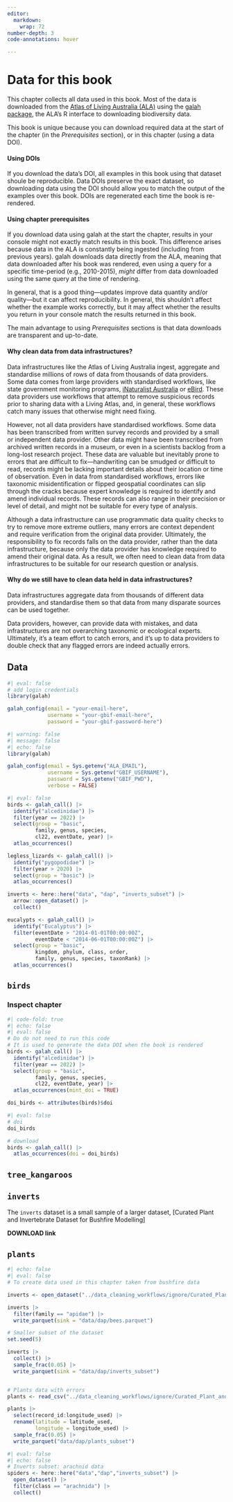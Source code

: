 ```yaml
---
editor: 
  markdown: 
    wrap: 72
number-depth: 3
code-annotations: hover

---
```


# Data for this book {.unnumbered}

This chapter collects all data used in this book. Most of the data is downloaded from the [Atlas of Living Australia (ALA)](https://ala.org.au/) using the [galah package](https://galah.ala.org.au/R/), the ALA's R interface to downloading biodiversity data. 

This book is unique because you can download required data at the start of the chapter (in the *Prerequisites* section), or in this chapter (using a data DOI).

#### Using DOIs

If you download the data's DOI, all examples in this book using that dataset shoule be reproducible. Data DOIs preserve the exact dataset, so downloading data using the DOI should allow you to match the output of the examples over this book. DOIs are regenerated each time the book is re-rendered. 

#### Using chapter prerequisites

If you download data using galah at the start the chapter, results in your console might not exactly match results in this book. This difference arises because data in the ALA is constantly being ingested (including from previous years). galah downloads data directly from the ALA, meaning that data downloaded after his book was rendered, even using a query for a specific time-period (e.g., 2010-2015), *might* differ from data downloaded using the same query at the time of rendering. 

In general, that is a good thing---updates improve data quantity and/or quality---but it can affect reproducibility. In general, this shouldn't affect whether the example works correctly, but it may affect whether the results you return in your console match the results returned in this book.

The main advantage to using *Prerequisites* sections is that data downloads are transparent and up-to-date.



<!-- Long-form version -->

::: {.callout-note collapse="true"}
#### Why clean data from data infrastructures?

Data infrastructures like the Atlas of Living Australia ingest, aggregate and standardise millions of rows of data from thousands of data providers. Some data comes from large providers with standardised workflows, like state government monitoring programs, [iNaturalist Australia](LINK) or [eBird](LINK). These data providers use workflows that attempt to remove suspicious records prior to sharing data with a Living Atlas, and, in general, these workflows catch many issues that otherwise might need fixing. 

However, not all data providers have standardised workflows. Some data has been transcribed from written survey records and provided by a small or independent data provider. Other data might have been transcribed from archived written records in a museum, or even in a scientists backlog from a long-lost research project. These data are valuable but inevitably prone to errors that are difficult to fix---handwriting can be smudged or difficult to read, records might be lacking important details about their location or time of observation. Even in data from standardised workflows, errors like taxonomic misidentification or flipped geospatial coordinates can slip through the cracks because expert knowledge is required to identify and amend individual records. These records can also range in their precision or level of detail, and might not be suitable for every type of analysis.

Although a data infrastructure can use programmatic data quality checks to try to remove more extreme outliers, many errors are context dependent and require verification from the original data provider. Ultimately, the responsibility to fix records falls on the data provider, rather than the data infrastructure, because only the data provider has knowledge required to amend their original data. As a result, we often need to clean data from data infrastructures to be suitable for our research question or analysis.
:::

<!-- This could be a shorter version of the above? -->

::: {.callout-note collapse="true"}
#### Why do we still have to clean data held in data infrastructures?

Data infrastructures aggregate data from thousands of different data
providers, and standardise them so that data from many disparate sources
can be used together.

Data providers, however, can provide data with mistakes, and data
infrastructures are not overarching taxonomic or ecological experts.
Ultimately, it's a team effort to catch errors, and it's up to data
providers to double check that any flagged errors are indeed actually
errors.
:::

## Data

```r
#| eval: false
# add login credentials
library(galah)

galah_config(email = "your-email-here",
             username = "your-gbif-email-here",
             password = "your-gbif-password-here")
```

```r
#| warning: false
#| message: false
#| echo: false
library(galah)

galah_config(email = Sys.getenv("ALA_EMAIL"),
             username = Sys.getenv("GBIF_USERNAME"),
             password = Sys.getenv("GBIF_PWD"),
             verbose = FALSE)
```

```r
#| eval: false
birds <- galah_call() |>
  identify("alcedinidae") |>
  filter(year == 2022) |>
  select(group = "basic", 
         family, genus, species, 
         cl22, eventDate, year) |>
  atlas_occurrences()

legless_lizards <- galah_call() |>
  identify("pygopodidae") |>
  filter(year > 2020) |>
  select(group = "basic") |>
  atlas_occurrences()

inverts <- here::here("data", "dap", "inverts_subset") |>
  arrow::open_dataset() |> 
  collect()

eucalypts <- galah_call() |>
  identify("Eucalyptus") |>
  filter(eventDate > "2014-01-01T00:00:00Z",
         eventDate < "2014-06-01T00:00:00Z") |>
  select(group = "basic", 
         kingdom, phylum, class, order, 
         family, genus, species, taxonRank) |>
  atlas_occurrences()
```


## `birds`

### Inspect chapter

```r
#| code-fold: true
#| echo: false
#| eval: false
# Do do not need to run this code
# It is used to generate the data DOI when the book is rendered
birds <- galah_call() |>
  identify("alcedinidae") |>
  filter(year == 2022) |>
  select(group = "basic", 
         family, genus, species, 
         cl22, eventDate, year) |>
  atlas_occurrences(mint_doi = TRUE)

doi_birds <- attributes(birds)$doi
```

```r
#| eval: false
# doi
doi_birds

# download
birds <- galah_call() |> 
  atlas_occurrences(doi = doi_birds)
```



## `tree_kangaroos`

## `inverts`

The `inverts` dataset is a small sample of a larger dataset, [Curated Plant and Invertebrate Dataset for Bushfire Modelling]

**DOWNLOAD link**

## `plants`

<!-- Not sure if we use the plants dataset? -->








<!-- Code from Fonti of how to make data subsets from the Plant/Inverts Bushfire dataset --> 

```r
#| echo: false
#| eval: false
# To create data used in this chapter taken from bushfire data

inverts <- open_dataset("../data_cleaning_workflows/ignore/Curated_Plant_and_Invertebrate_Data_for_Bushfire_Modelling/invertebrate.data.csv", format = "csv")

inverts |>
  filter(family == "apidae") |>
  write_parquet(sink = "data/dap/bees.parquet")

# Smaller subset of the dataset
set.seed(5)

inverts |>
  collect() |>
  sample_frac(0.05) |>
  write_parquet(sink = "data/dap/inverts_subset")


# Plants data with errors
plants <- read_csv("../data_cleaning_workflows/ignore/Curated_Plant_and_Invertebrate_Data_for_Bushfire_Modelling/vascularplant.data.csv")

plants |>
  select(record_id:longitude_used) |>
  rename(latitude = latitude_used,
         longitude = longitude_used) |>
  sample_frac(0.05) |>
  write_parquet("data/dap/plants_subset")
```


```r
#| eval: false
#| echo: false
# Inverts subset: arachnid data
spiders <- here::here("data","dap","inverts_subset") |>
  open_dataset() |>
  filter(class == "arachnida") |>
  collect()
```
